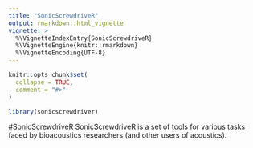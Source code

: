---
title: "SonicScrewdriveR"
output: rmarkdown::html_vignette
vignette: >
  %\VignetteIndexEntry{SonicScrewdriveR}
  %\VignetteEngine{knitr::rmarkdown}
  %\VignetteEncoding{UTF-8}
---

```{r, include = FALSE}
knitr::opts_chunk$set(
  collapse = TRUE,
  comment = "#>"
)
```

```{r setup}
library(sonicscrewdriver)
```

#SonicScrewdriveR
SonicScrewdriveR is a set of tools for various tasks faced by bioacoustics researchers (and other users of acoustics). 
